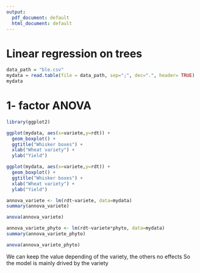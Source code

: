 ```yaml
---
output:
  pdf_document: default
  html_document: default
---
```

# Linear regression on trees

```r
data_path = "ble.csv"
mydata = read.table(file = data_path, sep=";", dec=".", header= TRUE)
mydata
```
# 1- factor ANOVA

```r
library(ggplot2)

ggplot(mydata, aes(x=variete,y=rdt)) + 
  geom_boxplot() + 
  ggtitle("Whisker boxes") +
  xlab("Wheat variety") + 
  ylab("Yield")
```

```r
ggplot(mydata, aes(x=variete,y=rdt)) + 
  geom_boxplot() + 
  ggtitle("Whisker boxes") +
  xlab("Wheat variety") + 
  ylab("Yield")
```

```r
annova_variete <- lm(rdt~variete, data=mydata)
summary(annova_variete)
```
```r
anova(annova_variete)
```

```r
annova_variete_phyto <- lm(rdt~variete*phyto, data=mydata)
summary(annova_variete_phyto)
```
```r
anova(annova_variete_phyto)
```
We can keep the value depending of the variety, the others no effects
So the model is mainly drived by the variety


